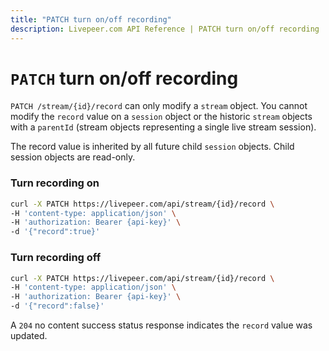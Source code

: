 ```yaml
---
title: "PATCH turn on/off recording"
description: Livepeer.com API Reference | PATCH turn on/off recording
---
```


# `PATCH` turn on/off recording

`PATCH /stream/{id}/record` can only modify a `stream` object. You cannot modify
the `record` value on a `session` object or the historic `stream` objects with a
`parentId` (stream objects representing a single live stream session).

The record value is inherited by all future child `session` objects. Child
session objects are read-only.

### Turn recording on

```bash
curl -X PATCH https://livepeer.com/api/stream/{id}/record \
-H 'content-type: application/json' \
-H 'authorization: Bearer {api-key}' \
-d '{"record":true}'
```

### Turn recording off

```bash
curl -X PATCH https://livepeer.com/api/stream/{id}/record \
-H 'content-type: application/json' \
-H 'authorization: Bearer {api-key}' \
-d '{"record":false}'
```

A `204` no content success status response indicates the `record` value was
updated.
